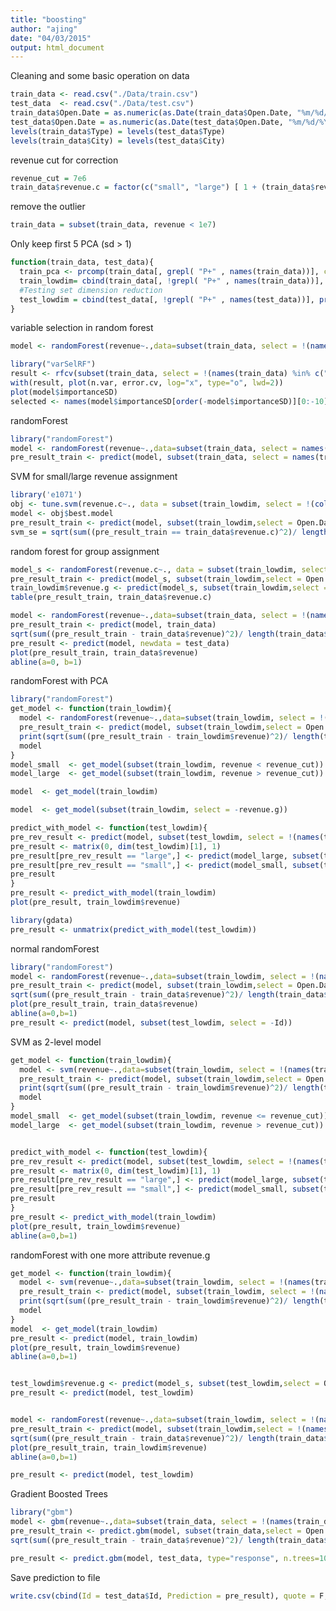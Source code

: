```yaml
---
title: "boosting"
author: "ajing"
date: "04/03/2015"
output: html_document
---
```


Cleaning and some basic operation on data
```r
train_data <- read.csv("./Data/train.csv")
test_data  <- read.csv("./Data/test.csv")
train_data$Open.Date = as.numeric(as.Date(train_data$Open.Date, "%m/%d/%Y"))
test_data$Open.Date = as.numeric(as.Date(test_data$Open.Date, "%m/%d/%Y"))
levels(train_data$Type) = levels(test_data$Type)
levels(train_data$City) = levels(test_data$City)
```

revenue cut for correction
```r
revenue_cut = 7e6
train_data$revenue.c = factor(c("small", "large") [ 1 + (train_data$revenue > revenue_cut)])
```

remove the outlier
```r
train_data = subset(train_data, revenue < 1e7)
```

Only keep first 5 PCA (sd > 1)
```r
function(train_data, test_data){
  train_pca <- prcomp(train_data[, grepl( "P+" , names(train_data))], center = TRUE, scale = TRUE) 
  train_lowdim= cbind(train_data[, !grepl( "P+" , names(train_data))], predict(train_pca)[,1:5])
  #Testing set dimension reduction
  test_lowdim = cbind(test_data[, !grepl( "P+" , names(test_data))], predict(train_pca, newdata = test_data[, grepl( "P+" , names(test_data))])[,1:5])
}
```


variable selection in random forest
```r
model <- randomForest(revenue~.,data=subset(train_data, select = !(names(train_data) %in% c("Id", "City"))), importance = T, ntree = 200, maxnodes = 20)

library("varSelRF")
result <- rfcv(subset(train_data, select = !(names(train_data) %in% c("Id", "City", "revenue"))), train_data$revenue, cv.fold=10, recursive = T)
with(result, plot(n.var, error.cv, log="x", type="o", lwd=2))
plot(model$importanceSD)
selected <- names(model$importanceSD[order(-model$importanceSD)][0:-10])
```


randomForest
```r
library("randomForest")
model <- randomForest(revenue~.,data=subset(train_data, select = names(train_data) %in% c("revenue", "City.Group", "Open.Date", selected)), importance = T, ntree = 200, maxnodes = 20)
pre_result_train <- predict(model, subset(train_data, select = names(train_data) %in% c("City.Group", "Open.Date", selected)))
```

SVM for small/large revenue assignment
```r
library('e1071')
obj <- tune.svm(revenue.c~., data = subset(train_lowdim, select = !(colnames(train_lowdim) %in% c("Id", "revenue"))), gama = 2^(-10:1), cost = 2^(2:10))
model <- obj$best.model
pre_result_train <- predict(model, subset(train_lowdim,select = Open.Date:PC5))
svm_se = sqrt(sum((pre_result_train == train_data$revenue.c)^2)/ length(train_data$revenue))

```

random forest for group assignment
```r
model_s <- randomForest(revenue.c~., data = subset(train_lowdim, select = !(colnames(train_lowdim) %in% c("Id", "revenue", "City", "revenue.g"))), ntree = 100, maxnodes = 15)
pre_result_train <- predict(model_s, subset(train_lowdim,select = Open.Date:PC5))
train_lowdim$revenue.g <- predict(model_s, subset(train_lowdim,select = Open.Date:PC5))
table(pre_result_train, train_data$revenue.c)
```

```r
model <- randomForest(revenue~.,data=subset(train_data, select = !(names(train_data) %in% c("Id", "City"))), importance = T, ntree = 200, maxnodes = 20)
pre_result_train <- predict(model, train_data)
sqrt(sum((pre_result_train - train_data$revenue)^2)/ length(train_data$revenue))
pre_result <- predict(model, newdata = test_data)
plot(pre_result_train, train_data$revenue)
abline(a=0, b=1)
```

randomForest with PCA
```r
library("randomForest")
get_model <- function(train_lowdim){
  model <- randomForest(revenue~.,data=subset(train_lowdim, select = !(names(train_lowdim) %in% c("Id", "City", "revenue.c"))), importance = T, ntree = 10, maxnodes = 5)
  pre_result_train <- predict(model, subset(train_lowdim,select = Open.Date:PC5))
  print(sqrt(sum((pre_result_train - train_lowdim$revenue)^2)/ length(train_lowdim$revenue)))
  model
}
model_small  <- get_model(subset(train_lowdim, revenue < revenue_cut))
model_large  <- get_model(subset(train_lowdim, revenue > revenue_cut))

model  <- get_model(train_lowdim)

model  <- get_model(subset(train_lowdim, select = -revenue.g))

predict_with_model <- function(test_lowdim){
pre_rev_result <- predict(model, subset(test_lowdim, select = !(names(test_lowdim) %in% c("Id", "City", "revenue.c"))))
pre_result <- matrix(0, dim(test_lowdim)[1], 1)
pre_result[pre_rev_result == "large",] <- predict(model_large, subset(test_lowdim[pre_rev_result == "large", ], select = -Id))
pre_result[pre_rev_result == "small",] <- predict(model_small, subset(test_lowdim[pre_rev_result == "small", ], select = -Id))
pre_result
}
pre_result <- predict_with_model(train_lowdim)
plot(pre_result, train_lowdim$revenue)

library(gdata)
pre_result <- unmatrix(predict_with_model(test_lowdim))
```

normal randomForest
```r
library("randomForest")
model <- randomForest(revenue~.,data=subset(train_lowdim, select = !(names(train_lowdim) %in% c("Id", "City"))), importance = T, ntree = 200, maxnodes = 20)
pre_result_train <- predict(model, subset(train_lowdim,select = Open.Date:PC5))
sqrt(sum((pre_result_train - train_data$revenue)^2)/ length(train_data$revenue))
plot(pre_result_train, train_data$revenue)
abline(a=0,b=1)
pre_result <- predict(model, subset(test_lowdim, select = -Id))
```


SVM as 2-level model
```r
get_model <- function(train_lowdim){
  model <- svm(revenue~.,data=subset(train_lowdim, select = !(names(train_lowdim) %in% c("Id", "City", "revenue.c"))))
  pre_result_train <- predict(model, subset(train_lowdim,select = Open.Date:PC5))
  print(sqrt(sum((pre_result_train - train_lowdim$revenue)^2)/ length(train_lowdim$revenue)))
  model
}
model_small  <- get_model(subset(train_lowdim, revenue <= revenue_cut))
model_large  <- get_model(subset(train_lowdim, revenue > revenue_cut))


predict_with_model <- function(test_lowdim){
pre_rev_result <- predict(model, subset(test_lowdim, select = !(names(test_lowdim) %in% c("Id", "City", "revenue.c"))))
pre_result <- matrix(0, dim(test_lowdim)[1], 1)
pre_result[pre_rev_result == "large",] <- predict(model_large, subset(test_lowdim[pre_rev_result == "large", ], select = -Id))
pre_result[pre_rev_result == "small",] <- predict(model_small, subset(test_lowdim[pre_rev_result == "small", ], select = -Id))
pre_result
}
pre_result <- predict_with_model(train_lowdim)
plot(pre_result, train_lowdim$revenue)
abline(a=0,b=1)
```



randomForest with one more attribute revenue.g
```r
get_model <- function(train_lowdim){
  model <- svm(revenue~.,data=subset(train_lowdim, select = !(names(train_lowdim) %in% c("Id", "City", "revenue.c"))))
  pre_result_train <- predict(model, subset(train_lowdim, select = !(names(train_lowdim) %in% c("Id", "City", "revenue.c"))))
  print(sqrt(sum((pre_result_train - train_lowdim$revenue)^2)/ length(train_lowdim$revenue)))
  model
}
model  <- get_model(train_lowdim)
pre_result <- predict(model, train_lowdim)
plot(pre_result, train_lowdim$revenue)
abline(a=0,b=1)


test_lowdim$revenue.g <- predict(model_s, subset(test_lowdim,select = Open.Date:PC5))
pre_result <- predict(model, test_lowdim)


model <- randomForest(revenue~.,data=subset(train_lowdim, select = !(names(train_lowdim) %in% c("Id", "City", "revenue.c"))), importance = T, ntree = 100, maxnodes = 10)
pre_result_train <- predict(model, subset(train_lowdim,select = !(names(train_lowdim) %in% c("Id", "City"))))
sqrt(sum((pre_result_train - train_data$revenue)^2)/ length(train_data$revenue))
plot(pre_result_train, train_lowdim$revenue)
abline(a=0,b=1)

pre_result <- predict(model, test_lowdim)

```


Gradient Boosted Trees

```r
library("gbm")
model <- gbm(revenue~.,data=subset(train_data, select = !(names(train_data) %in% c("Id", "City"))), n.trees=1000, interaction.depth=3)
pre_result_train <- predict.gbm(model, subset(train_data,select = Open.Date:P37), type="response", n.trees = 1000)
sqrt(sum((pre_result_train - train_data$revenue)^2)/ length(train_data$revenue))

pre_result <- predict.gbm(model, test_data, type="response", n.trees=100)
```



Save prediction to file
```r
write.csv(cbind(Id = test_data$Id, Prediction = pre_result), quote = F, row.names = F, file = "./predict_result.csv")
```

